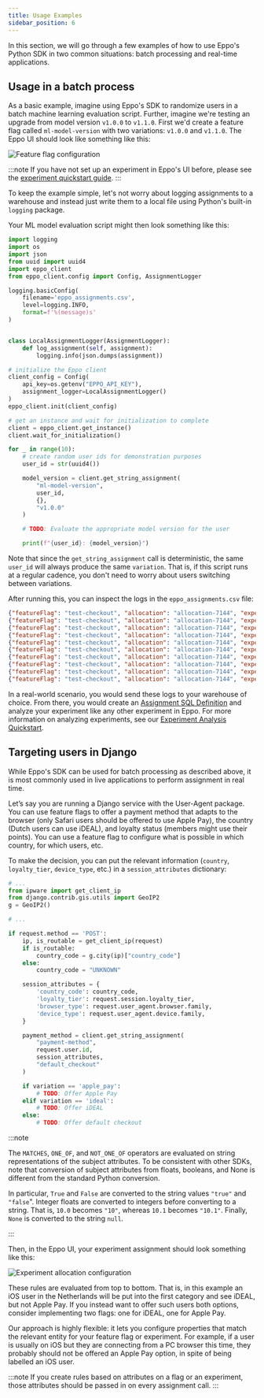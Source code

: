 ```yaml
---
title: Usage Examples
sidebar_position: 6
---
```


In this section, we will go through a few examples of how to use Eppo's Python SDK in two common situations: batch processing and real-time applications.

## Usage in a batch process

As a basic example, imagine using Eppo's SDK to randomize users in a batch machine learning evaluation script. Further, imagine we're testing an upgrade from model version `v1.0.0` to `v1.1.0`. First we'd create a feature flag called `ml-model-version` with two variations: `v1.0.0` and `v1.1.0`. The Eppo UI should look like something like this:

![Feature flag configuration](/img/feature-flagging/script_example_flag_config.png)

:::note
If you have not set up an experiment in Eppo's UI before, please see the [experiment quickstart guide](/experiment-allocation-quickstart).
:::

To keep the example simple, let's not worry about logging assignments to a warehouse and instead just write them to a local file using Python's built-in `logging` package.

Your ML model evaluation script might then look something like this:

```python title=script_example.py
import logging
import os
import json
from uuid import uuid4
import eppo_client
from eppo_client.config import Config, AssignmentLogger

logging.basicConfig(
    filename='eppo_assignments.csv',
    level=logging.INFO,
    format=f'%(message)s'
)


class LocalAssignmentLogger(AssignmentLogger):
    def log_assignment(self, assignment):
        logging.info(json.dumps(assignment))

# initialize the Eppo client
client_config = Config(
    api_key=os.getenv("EPPO_API_KEY"),
    assignment_logger=LocalAssignmentLogger()
)
eppo_client.init(client_config)

# get an instance and wait for initialization to complete
client = eppo_client.get_instance()
client.wait_for_initialization()

for _ in range(10):
    # create random user ids for demonstration purposes
    user_id = str(uuid4())

    model_version = client.get_string_assignment(
        "ml-model-version", 
        user_id, 
        {}, 
        "v1.0.0"
    )

    # TODO: Evaluate the appropriate model version for the user

    print(f"{user_id}: {model_version}")
```

Note that since the `get_string_assignment` call is deterministic, the same `user_id` will always produce the same `variation`. That is, if this script runs at a regular cadence, you don't need to worry about users switching between variations.

After running this, you can inspect the logs in the `eppo_assignments.csv` file:

```json title=eppo_assignments.csv
{"featureFlag": "test-checkout", "allocation": "allocation-7144", "experiment": "test-checkout-allocation-7144", "variation": "standard_checkout", "metaData": {"sdkName": "python", "sdkVersion": "4.1.0", "coreVersion": "4.1.0"}, "subject": "86781c1a-6e7d-4aef-b1ea-80f40f78e155", "subjectAttributes": {}, "timestamp": "2025-01-23T19:28:19.983611Z"}
{"featureFlag": "test-checkout", "allocation": "allocation-7144", "experiment": "test-checkout-allocation-7144", "variation": "fast_checkout", "metaData": {"sdkName": "python", "sdkVersion": "4.1.0", "coreVersion": "4.1.0"}, "subject": "e4404974-c691-4095-b1d8-2866658b49ec", "subjectAttributes": {}, "timestamp": "2025-01-23T19:28:19.983996Z"}
{"featureFlag": "test-checkout", "allocation": "allocation-7144", "experiment": "test-checkout-allocation-7144", "variation": "fast_checkout", "metaData": {"sdkName": "python", "sdkVersion": "4.1.0", "coreVersion": "4.1.0"}, "subject": "502e3e2a-7f38-4963-88a6-a99ebff43d83", "subjectAttributes": {}, "timestamp": "2025-01-23T19:28:19.984057Z"}
{"featureFlag": "test-checkout", "allocation": "allocation-7144", "experiment": "test-checkout-allocation-7144", "variation": "standard_checkout", "metaData": {"sdkName": "python", "sdkVersion": "4.1.0", "coreVersion": "4.1.0"}, "subject": "747b6acf-fc3d-4d0d-afdc-3bf707ee16a2", "subjectAttributes": {}, "timestamp": "2025-01-23T19:28:19.984093Z"}
{"featureFlag": "test-checkout", "allocation": "allocation-7144", "experiment": "test-checkout-allocation-7144", "variation": "fast_checkout", "metaData": {"sdkName": "python", "sdkVersion": "4.1.0", "coreVersion": "4.1.0"}, "subject": "4f6665ed-a33d-4f6e-881d-bb22fd136461", "subjectAttributes": {}, "timestamp": "2025-01-23T19:28:19.984121Z"}
{"featureFlag": "test-checkout", "allocation": "allocation-7144", "experiment": "test-checkout-allocation-7144", "variation": "standard_checkout", "metaData": {"sdkName": "python", "sdkVersion": "4.1.0", "coreVersion": "4.1.0"}, "subject": "bb8a4e07-10eb-4d54-a278-b0fa130c4a3b", "subjectAttributes": {}, "timestamp": "2025-01-23T19:28:19.984147Z"}
{"featureFlag": "test-checkout", "allocation": "allocation-7144", "experiment": "test-checkout-allocation-7144", "variation": "fast_checkout", "metaData": {"sdkName": "python", "sdkVersion": "4.1.0", "coreVersion": "4.1.0"}, "subject": "433c21d1-57bf-4549-ba35-e28685c8ae15", "subjectAttributes": {}, "timestamp": "2025-01-23T19:28:19.984172Z"}
{"featureFlag": "test-checkout", "allocation": "allocation-7144", "experiment": "test-checkout-allocation-7144", "variation": "fast_checkout", "metaData": {"sdkName": "python", "sdkVersion": "4.1.0", "coreVersion": "4.1.0"}, "subject": "87d24f03-64df-4af6-a7a2-b26ab80d4be2", "subjectAttributes": {}, "timestamp": "2025-01-23T19:28:19.984194Z"}
{"featureFlag": "test-checkout", "allocation": "allocation-7144", "experiment": "test-checkout-allocation-7144", "variation": "standard_checkout", "metaData": {"sdkName": "python", "sdkVersion": "4.1.0", "coreVersion": "4.1.0"}, "subject": "37afd045-d569-4f9d-b1b2-77dee3694e6d", "subjectAttributes": {}, "timestamp": "2025-01-23T19:28:19.984216Z"}
{"featureFlag": "test-checkout", "allocation": "allocation-7144", "experiment": "test-checkout-allocation-7144", "variation": "fast_checkout", "metaData": {"sdkName": "python", "sdkVersion": "4.1.0", "coreVersion": "4.1.0"}, "subject": "26acea9e-f6d8-4680-b72e-8d9c7a4109a2", "subjectAttributes": {}, "timestamp": "2025-01-23T19:28:19.984240Z"}
```

In a real-world scenario, you would send these logs to your warehouse of choice. From there, you would create an [Assignment SQL Definition](/data-management/definitions/assignment-sql/) and analyze your experiment like any other experiment in Eppo. For more information on analyzing experiments, see our [Experiment Analysis Quickstart](/experiment-quickstart/).

## Targeting users in Django

While Eppo's SDK can be used for batch processing as described above, it is most commonly used in live applications to perform assignment in real time.

Let’s say you are running a Django service with the User-Agent package. You can use feature flags to offer a payment method that adapts to the browser (only Safari users should be offered to use Apple Pay), the country (Dutch users can use iDEAL), and loyalty status (members might use their points). You can use a feature flag to configure what is possible in which country, for which users, etc.

To make the decision, you can put the relevant information (`country`, `loyalty_tier`, `device_type`, etc.) in a `session_attributes` dictionary:

```python
# ...
from ipware import get_client_ip
from django.contrib.gis.utils import GeoIP2
g = GeoIP2()

# ...

if request.method == 'POST':
    ip, is_routable = get_client_ip(request)
    if is_routable:
        country_code = g.city(ip)["country_code"]
    else:
        country_code = "UNKNOWN"

    session_attributes = {
        'country_code': country_code,
        'loyalty_tier': request.session.loyalty_tier,
        'browser_type': request.user_agent.browser.family,
        'device_type': request.user_agent.device.family,
    }

    payment_method = client.get_string_assignment(
        "payment-method", 
        request.user.id, 
        session_attributes,
        "default_checkout"
    )

    if variation == 'apple_pay':
        # TODO: Offer Apple Pay
    elif variation == 'ideal':
        # TODO: Offer iDEAL
    else:
        # TODO: Offer default checkout

```


:::note

The `MATCHES`, `ONE_OF`, and `NOT_ONE_OF` operators are evaluated on string representations of the subject attributes. To be consistent with other SDKs, note that conversion of subject attributes from floats, booleans, and None is different from the standard Python conversion.

In particular, `True` and `False` are converted to the string values `"true"` and `"false`". Integer floats are converted to integers before converting to a string. That is, `10.0` becomes `"10"`, whereas `10.1` becomes `"10.1"`. Finally, `None` is converted to the string `null`.

:::

Then, in the Eppo UI, your experiment assignment should look something like this:

![Experiment allocation configuration](/img/feature-flagging/django_example_allocation_config.png)

These rules are evaluated from top to bottom. That is, in this example an iOS user in the Netherlands will be put into the first category and see iDEAL, but not Apple Pay. If you instead want to offer such users both options, consider implementing two flags: one for iDEAL, one for Apple Pay.

Our approach is highly flexible: it lets you configure properties that match the relevant entity for your feature flag or experiment. For example, if a user is usually on iOS but they are connecting from a PC browser this time, they probably should not be offered an Apple Pay option, in spite of being labelled an iOS user.

:::note
If you create rules based on attributes on a flag or an experiment, those attributes should be passed in on every assignment call.
:::

